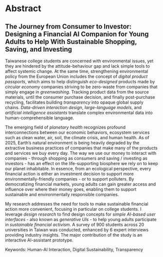 # Abstract

::: {.content-hidden when-format="pdf"}
## The Journey from Consumer to Investor: Designing a Financial AI Companion for Young Adults to Help With Sustainable Shopping, Saving, and Investing
:::

Taiwanese college students are concerned with environmental issues, yet they are hindered by the attitude-behaviour gap and lack simple tools to affect systemic change. At the same time, strengthening environmental policy from the European Union includes the concept of *digital product passports*, which aims to help distinguish *eco-designed* products made by *circular economy* companies striving to be zero-waste from companies that simply engage in *greenwashing*. Tracking product data from the source materials, until the consumer purchase decision, and finally post-purchase recycling, facilitates building *transparency* into opaque global supply chains. *Data-driven interaction design*, *large-language models*, and *artificial intelligence assistants* translate complex environmental data into human-comprehensible language.

The emerging field of *planetary health* recognizes profound interconnections between our economic behaviors, ecosystem services such as clean water, air, soil, the climate crisis, and human health. As of 2025, Earth's natural environment is being heavily degraded by the extractive business practices of companies that make many of the products and services we buy every day. The way we use our money to interact with companies - through shopping as consumers and saving / investing as investors - has an effect on the life-supporting biosphere we rely on to keep our planet inhabitable. In essence, from an ecological perspective, every financial action is either an investment decision to support more environmentally-friendly companies - or to support polluters. By democratizing financial markets, young adults can gain greater access and influence over where their money goes, enabling them to support sustainable and environmentally responsible companies.

My research addresses the need for tools to make sustainable financial action more convenient, focusing in particular on college students. I leverage *design research* to find design concepts for *simple AI-based user interfaces* - also known as *generative UIs -* to help young adults participate in *sustainable financial activism*. A survey of 900 students across 20 universities in Taiwan was conducted, enhanced by 6 expert interviews providing industry insights. The major contribution of the study is an interactive AI-assistant prototype.

Keywords: Human-AI Interaction, Digital Sustainability, Transparency